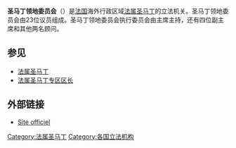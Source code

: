 {{about|法属圣马丁的立法机关|荷属圣马丁的立法机关|圣马丁议会}}
'''圣马丁领地委员会'''（{{lang-fr|Conseil territorial de Saint-Martin}}）是[[法国|法国]]海外行政区域[[法属圣马丁|法属圣马丁]]的立法机关。圣马丁领地委员会由23位议员组成。圣马丁领地委员会执行委员会由主席主持，还有四位副主席和其他两名顾问。
== 参见 ==
* [[法属圣马丁|法属圣马丁]]
* [[法属圣马丁专区区长|法属圣马丁专区区长]]
== 外部链接 ==
* [https://web.archive.org/web/20120609070610/http://www.com-saint-martin.fr/Pages/Bienvenue.aspx Site officiel]
{{美洲题目|议会}}

[[Category:法属圣马丁|Category:法属圣马丁]]
[[Category:各国立法机构|Category:各国立法机构]]